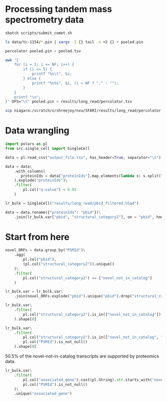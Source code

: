 # Processing tandem mass spectrometry data

```bash
sbatch scripts/submit_comet.sh
```

```bash
ls data/tc-1154/*.pin | xargs -I {} tail -n +2 {} > pooled.pin
```

```bash
percolator pooled.pin > pooled.tsv
```

```bash
awk '{
    for (i = 1; i <= NF; i++) {
        if (i <= 5) {
            printf "%s\t", $i;
        } else {
            printf "%s%s", $i, (i < NF ? "," : "");
        }
    }
    printf "\n";
}' OFS="\t" pooled.pin > results/long_read/percolator.tsv

```

```bash
scp niagara:/scratch/s/shreejoy/nxu/SFARI/results/long_read/percolator.tsv results/long_read/percolator.tsv
```

# Data wrangling

```python
import polars as pl
from src.single_cell import SingleCell
```

```python
data = pl.read_csv("output_file.tsv", has_header=True, separator="\t")

data = data\
    .with_columns(
       proteinIds = data["proteinIds"].map_elements(lambda s: s.split(","))
    ).explode("proteinIds")\
    .filter(
        pl.col("q-value") < 0.05
    )
```

```python
lr_bulk = SingleCell("results/long_read/pbid_filtered.h5ad")
```

```python
data = data.rename({"proteinIds": "pbid"})\
    .join(lr_bulk.var["pbid", "structural_category2"], on = "pbid", how = "left")
```

# Start from here

```python
novel_ORFs = data.group_by("PSMId")\
    .agg(
        pl.col("pbid"),
        (pl.col("structural_category2")).unique()
    )\
    .filter(
        pl.col("structural_category2") == ["novel_not_in_catalog"]
    )
```

```python
lr_bulk.var = lr_bulk.var\
    .join(novel_ORFs.explode("pbid").unique("pbid").drop("structural_category2"), how = "left", on = "pbid")
```

```python
lr_bulk.var\
    .filter(
        pl.col("structural_category2").is_in(["novel_not_in_catalog"])
    ).shape[0]
```

```python
lr_bulk.var\
    .filter(
        pl.col("structural_category2").is_in(["novel_not_in_catalog", "novel_in_catalog"]),
        pl.col("PSMId").is_not_null()
    ).shape[0]
```

50.5% of the novel-not-in-catalog transcripts are supported by proteomics data.


```python
lr_bulk.var\
    .filter(
        pl.col("associated_gene").cast(pl.String).str.starts_with("novel"),
        pl.col("PSMId").is_not_null()
    )\
    .unique("associated_gene")
```
